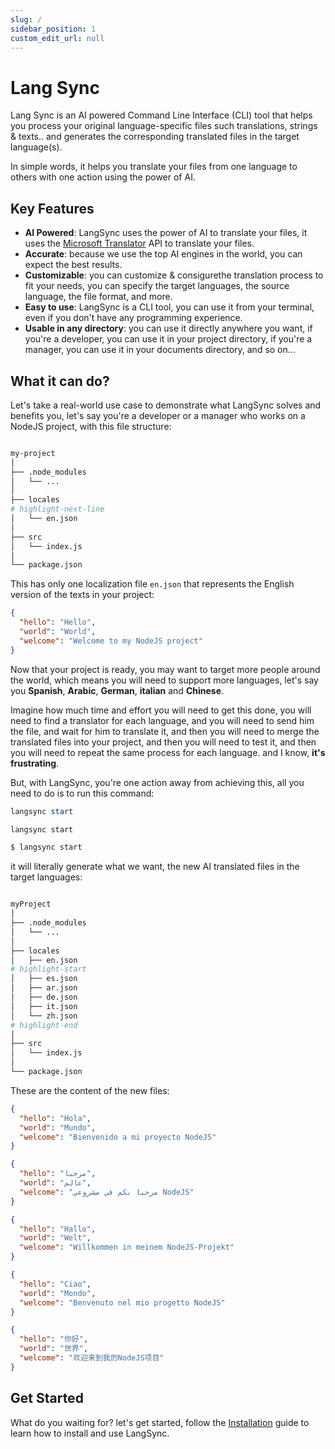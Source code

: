 ```yaml
---
slug: /
sidebar_position: 1
custom_edit_url: null
---
```


# Lang Sync


Lang Sync is an AI powered Command Line Interface (CLI) tool that helps you process your original language-specific files such translations, strings & texts.. and generates the corresponding translated files in the target language(s).

In simple words, it helps you translate your files from one language to others with one action using the power of AI.

## Key Features

- **AI Powered**: LangSync uses the power of AI to translate your files, it uses the [Microsoft Translator](https://azure.microsoft.com/en-us/services/cognitive-services/translator/) API to translate your files.
- **Accurate**: because we use the top AI engines in the world, you can expect the best results.
- **Customizable**: you can customize & consigurethe translation process to fit your needs, you can specify the target languages, the source language, the file format, and more.
- **Easy to use**: LangSync is a CLI tool, you can use it from your terminal, even if you don't have any programming experience.
- **Usable in any directory**: you can use it directly anywhere you want, if you're a developer, you can use it in your project directory, if you're a manager, you can use it in your documents directory, and so on...

## What it can do?

Let's take a real-world use case to demonstrate what LangSync solves and benefits you, let's say you're a developer or a manager who works on a NodeJS project, with this file structure:

```bash title="📁 .../my-nodejs-projects"

my-project
│
├── .node_modules
│   └── ...
│
├── locales
# highlight-next-line
│   └── en.json
│
├── src
│   └── index.js
│
└── package.json

```

This has only one localization file `en.json` that represents the English version of the texts in your project:

<Tabs>

  <TabItem value="en.json" label="en.json">

```json showLineNumbers
{
  "hello": "Hello",
  "world": "World",
  "welcome": "Welcome to my NodeJS project"
}
```

  </TabItem>
</Tabs>

Now that your project is ready, you may want to target more people around the world, which means you will need to support more languages, let's say you **Spanish**, **Arabic**, **German**, **italian** and **Chinese**.

Imagine how much time and effort you will need to get this done, you will need to find a translator for each language, and you will need to send him the file, and wait for him to translate it, and then you will need to merge the translated files into your project, and then you will need to test it, and then you will need to repeat the same process for each language. and I know, **it's frustrating**.

But, with LangSync, you're one action away from achieving this, all you need to do is to run this command:

<Tabs>
  <TabItem value="powershell" label="Powershell" >

```powershell
langsync start
```

  </TabItem>

  <TabItem value="cmd" label="CMD">

```cmd
langsync start
```

</TabItem>

<TabItem value="bash" label="Bash">

```bash
$ langsync start
```

  </TabItem>

</Tabs>

it will literally generate what we want, the new AI translated files in the target languages:

```bash title="📁 .../my-nodejs-projects"

myProject
│
├── .node_modules
│   └── ...
│
├── locales
│   ├── en.json
# highlight-start
│   ├── es.json
│   ├── ar.json
│   ├── de.json
│   ├── it.json
│   └── zh.json
# highlight-end
│
├── src
│   └── index.js
│
└── package.json

```

These are the content of the new files:

<Tabs>

  <TabItem value="es.json" label="es.json">

```json showLineNumbers
{
  "hello": "Hola",
  "world": "Mundo",
  "welcome": "Bienvenido a mi proyecto NodeJS"
}
```

  </TabItem>

  <TabItem value="ar.json" label="ar.json" default>

```json showLineNumbers
{
  "hello": "مرحبا",
  "world": "عالم",
  "welcome": "مرحبا بكم في مشروعي NodeJS"
}
```

  </TabItem>
  
  <TabItem value="de.json" label="de.json">

```json showLineNumbers
{
  "hello": "Hallo",
  "world": "Welt",
  "welcome": "Willkommen in meinem NodeJS-Projekt"
}
```

  </TabItem>

  <TabItem value="it.json" label="it.json">

```json showLineNumbers
{
  "hello": "Ciao",
  "world": "Mondo",
  "welcome": "Benvenuto nel mio progetto NodeJS"
}
```

  </TabItem>

  <TabItem value="zh.json" label="zh.json">

```json showLineNumbers
{
  "hello": "你好",
  "world": "世界",
  "welcome": "欢迎来到我的NodeJS项目"
}
```

  </TabItem>

</Tabs>

## Get Started

What do you waiting for? let's get started, follow the [Installation](./installation) guide to learn how to install and use LangSync.
